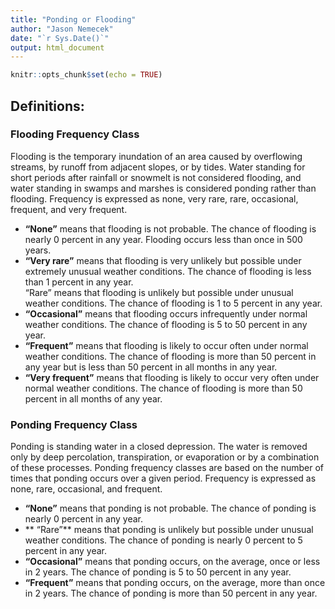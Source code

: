 ---
title: "Ponding or Flooding"
author: "Jason Nemecek"
date: "`r Sys.Date()`"
output: html_document
---

```{r setup, include=FALSE}
knitr::opts_chunk$set(echo = TRUE)
```

## Definitions: 
### Flooding Frequency Class                                    

Flooding is the temporary inundation of an area caused by overflowing streams, by runoff from adjacent slopes, or by tides. Water standing for short periods after rainfall or snowmelt is not considered flooding, and water standing in swamps and marshes is considered ponding rather than flooding.    Frequency is expressed as none, very rare, rare, occasional, frequent, and very frequent.    

* **"None"** means that flooding is not probable. The chance of flooding is nearly 0 percent in any year. Flooding occurs less than once in 500 years.   
* **"Very rare"** means that flooding is very unlikely but possible under extremely unusual weather conditions. The chance of flooding is less than 1 percent in any year.   
"Rare" means that flooding is unlikely but possible under unusual weather conditions. The chance of flooding is 1 to 5 percent in any year.     
* **"Occasional"** means that flooding occurs infrequently under normal weather conditions. The chance of flooding is 5 to 50 percent in any year.    
* **"Frequent"** means that flooding is likely to occur often under normal weather conditions. The chance of flooding is more than 50 percent in any year but is less than 50 percent in all months in any year.    
* **"Very frequent"** means that flooding is likely to occur very often under normal weather conditions. The chance of flooding is more than 50 percent in all months of any year.

### Ponding Frequency Class    

Ponding is standing water in a closed depression. The water is removed only by deep percolation, transpiration, or evaporation or by a combination of these processes. Ponding frequency classes are based on the number of times that ponding occurs over a given period. Frequency is expressed as none, rare, occasional, and frequent.    

* **"None"** means that ponding is not probable. The chance of ponding is nearly 0 percent in any year.    
* ** "Rare"** means that ponding is unlikely but possible under unusual weather conditions. The chance of ponding is nearly 0 percent to 5 percent in any year.    
* **"Occasional"** means that ponding occurs, on the average, once or less in 2 years. The chance of ponding is 5 to 50 percent in any year.    
* **"Frequent"**  means that ponding occurs, on the average, more than once in 2 years. The chance of ponding is more than 50 percent in any year.
